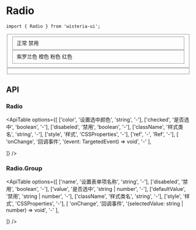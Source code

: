
# Radio

```tsx
import { Radio } from 'wisteria-ui';
```

<Fieldset label="Radio" line="dashed">
  <Fieldset label="Disabled" line="dashed">
    <Radio>正常</Radio>
    <Radio checked disabled>
      禁用
    </Radio>
  </Fieldset>
  <Fieldset label="Color" line="dashed">
    <Radio checked color="violet">
      紫罗兰色
    </Radio>
    <Radio checked color="orange">
      橙色
    </Radio>
    <Radio checked color="pink">
      粉色
    </Radio>
    <Radio checked color="red">
      红色
    </Radio>
  </Fieldset>
</Fieldset>

<Fieldset label="Radio.Group" line="dashed">
  <RadioGroupDemo />
</Fieldset>

## API

### Radio

<ApiTable
  options={[
    ['color', '设置选中颜色', 'string', '-'],
    ['checked', '是否选中', 'boolean', '-'],
    ['disabeled', '禁用', 'boolean', '-'],
    ['className', '样式类名', 'string', '-'],
    ['style', '样式', 'CSSProperties', '-'],
    ['ref', '-', 'Ref<HTMLInputElement>', '-'],
    [
      'onChange',
      '回调事件',
      '(event: TargetedEvent<HTMLInputElement>) => void',
      '-'
    ],

]}
/>

### Radio.Group

<ApiTable
  options={[
    ['name', '设置表单项名称', 'string', '-'],
    ['disabeled', '禁用', 'boolean', '-'],
    ['value', '是否选中', 'string | number', '-'],
    ['defaultValue', '禁用', 'string | number', '-'],
    ['className', '样式类名', 'string', '-'],
    ['style', '样式', 'CSSProperties', '-'],
    [
      'onChange',
      '回调事件',
      '(selectedValue: string | number) => void',
      '-'
    ],

]}
/>
